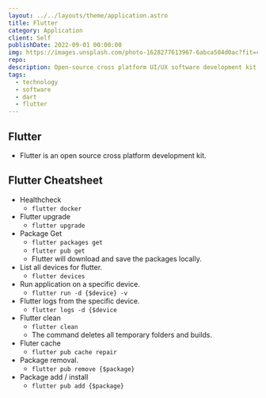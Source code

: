 ```yaml
---
layout: ../../layouts/theme/application.astro
title: Flutter
category: Application
client: Self
publishDate: 2022-09-01 00:00:00
img: https://images.unsplash.com/photo-1628277613967-6abca504d0ac?fit=crop&w=1400&h=700&q=75
repo:
description: Open-source cross platform UI/UX software development kit based upon Dart.
tags:
  - technology
  - software
  - dart
  - flutter
---
```


## Flutter

- Flutter is an open source cross platform development kit.

## Flutter Cheatsheet

- Healthcheck
  - `flutter docker`
- Flutter upgrade
  - `flutter upgrade`
- Package Get
  - `flutter packages get`
  - `flutter pub get`
  - Flutter will download and save the packages locally.
- List all devices for flutter.
  - `flutter devices`
- Run application on a specific device.
  - `flutter run -d {$device} -v`
- Flutter logs from the specific device.
  - `flutter logs -d {$device`
- Flutter clean
  - `flutter clean`
  - The command deletes all temporary folders and builds.
- Fluter cache
  - `flutter pub cache repair`
- Package removal.
  - `flutter pub remove {$package}`
- Package add / install
  - `flutter pub add {$package}`
